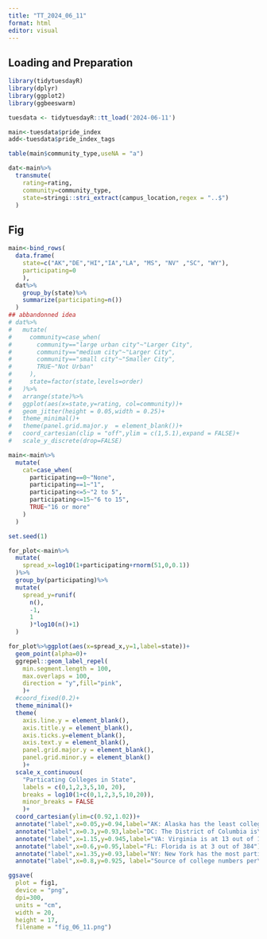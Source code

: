 ```yaml
---
title: "TT_2024_06_11"
format: html
editor: visual
---
```


## Loading and Preparation

```r
library(tidytuesdayR)
library(dplyr)
library(ggplot2)
library(ggbeeswarm)

tuesdata <- tidytuesdayR::tt_load('2024-06-11')

main<-tuesdata$pride_index
add<-tuesdata$pride_index_tags

table(main$community_type,useNA = "a")

dat<-main%>%
  transmute(
    rating=rating,
    community=community_type,
    state=stringi::stri_extract(campus_location,regex = "..$")
  )
```

## Fig

```r
main<-bind_rows(
  data.frame(
    state=c("AK","DE","HI","IA","LA", "MS", "NV" ,"SC", "WY"),
    participating=0
    ),
  dat%>%
    group_by(state)%>%
    summarize(participating=n())
  )
## abbandonned idea
# dat%>%
#   mutate(
#     community=case_when(
#       community=="large urban city"~"Larger City",
#       community=="medium city"~"Larger City",
#       community=="small city"~"Smaller City",
#       TRUE~"Not Urban"
#     ),
#     state=factor(state,levels=order)
#   )%>%
#   arrange(state)%>%
#   ggplot(aes(x=state,y=rating, col=community))+
#   geom_jitter(height = 0.05,width = 0.25)+
#   theme_minimal()+
#   theme(panel.grid.major.y  = element_blank())+
#   coord_cartesian(clip = "off",ylim = c(1,5.1),expand = FALSE)+
#   scale_y_discrete(drop=FALSE)

main<-main%>%
  mutate(
    cat=case_when(
      participating==0~"None",
      participating==1~"1",
      participating<=5~"2 to 5",
      participating<=15~"6 to 15",
      TRUE~"16 or more"
    )
  )

set.seed(1)

for_plot<-main%>%
  mutate(
    spread_x=log10(1+participating+rnorm(51,0,0.1))
  )%>%
  group_by(participating)%>%
  mutate(
    spread_y=runif(
      n(),
      -1,
      1
      )*log10(n()+1)
  )

for_plot%>%ggplot(aes(x=spread_x,y=1,label=state))+
  geom_point(alpha=0)+
  ggrepel::geom_label_repel(
    min.segment.length = 100,
    max.overlaps = 100,
    direction = "y",fill="pink",
    )+
  #coord_fixed(0.2)+
  theme_minimal()+
  theme(
    axis.line.y = element_blank(),
    axis.title.y = element_blank(),
    axis.ticks.y=element_blank(),
    axis.text.y = element_blank(),
    panel.grid.major.y = element_blank(),
    panel.grid.minor.y = element_blank()
    )+
  scale_x_continuous(
    "Particating Colleges in State",
    labels = c(0,1,2,3,5,10, 20),
    breaks = log10(1+c(0,1,2,3,5,10,20)),
    minor_breaks = FALSE
    )+
  coord_cartesian(ylim=c(0.92,1.02))+
  annotate("label",x=0.05,y=0.94,label="AK: Alaska has the least colleges\nat is thus merely at 0 out of 9",fill="grey70")+
  annotate("label",x=0.3,y=0.93,label="DC: The District of Columbia is\nat 1 out of 22")+
  annotate("label",x=1.15,y=0.945,label="VA: Virginia is at 13 out of 157")+
  annotate("label",x=0.6,y=0.95,label="FL: Florida is at 3 out of 384")+
  annotate("label",x=1.35,y=0.93,label="NY: New York has the most participating\ncolleges and thus reaches 22 out of 406")+
  annotate("label",x=0.8,y=0.925, label="Source of college numbers per\nstate: https://www.univstats.com/states/",fill="pink")

ggsave(
  plot = fig1,
  device = "png",
  dpi=300,
  units = "cm",
  width = 20,
  height = 17,
  filename = "fig_06_11.png")
```

